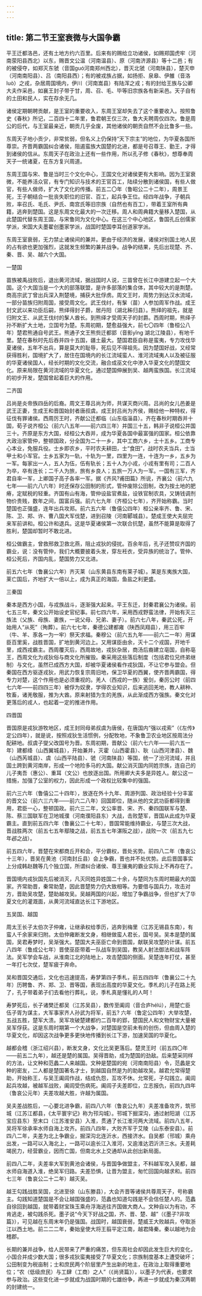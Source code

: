 ```yaml
---
---
---
```

title: 第二节王室衰微与大国争霸
---



平王迁都洛邑，还有土地方约六百里。后来有的赐给立功诸侯，如赐郑国虎牢（河南荥阳县西北）以东，赐晋文公温（河南温县）、原（河南济源县）等十二邑；有的被侵夺，如郑灭东虢（音国guó河南郑州西北），晋灭北虢（河南陕县），楚灭申（河南南阳县）、吕（南阳县西）；有的被戎族占据，如扬拒、泉皋、伊雒（音洛luò）之戎，杂居周国境内，伊川（河南嵩县）有陆浑之戎；有的封给王族与公卿大夫作采邑，如襄王封子带于甘，周、召、毛、毕等旧宗族各有新采邑。天子自有的土田和民人，实在存余无几。

诸侯定期朝聘贡献，是王室的重要收入，东周王室却失去了这个重要收入。按照鲁史《春秋》所记，二百四十二年里，鲁君朝王仅三次，鲁大夫聘周仅四次。鲁是周公的后代，与王室最亲近，朝贡几乎全废，其他诸侯的朝贡自然不会比鲁多一些。

东周天子地小贡少，非常贫弱，但名义上仍保持“天下宗主”的地位，为华夏各国所尊崇。齐晋两霸国纠合诸侯，阻遏蛮族大国楚的北进，都是号召尊王、勤王，才得到诸侯的信从。东周天子在政治上还有一些作用，所以孔子修《春秋》，想尊奉周天子一统诸夏，在东方复兴周道。

东周王国与宋、鲁是当时三个文化中心，王国文化对诸侯更有大影响。因为王室衰微，不能养活众官，有专门知识与技术的王官百工，陆续分散到诸侯国，有些人做官，有些人做师，扩大了文化的传播。前五二〇年（鲁昭公二十二年），周景王死，王子朝结合一批丧失职位的旧官、百工，起兵争王位。经四年战争，子朝兵败，率召氏、毛氏、尹氏、南宫氏等旧宗族（自然也有百工），带着王室所有典籍，逃奔到楚国。这是东周文化最大的一次迁移。周人和周典籍大量移入楚国，从此楚国代替东周王国，与宋鲁同为文化中心。在这三个中心地区，鲁国孔丘创儒家学派，宋国大夫墨翟创墨家学派，战国时楚国李耳创道家学派。

东周王室衰弱，无力禁止诸侯间的兼并。更由于经济的发展，诸侯对别国土地人民的占有欲也更加强烈，这就发生频繁的兼并战争。战争的结果，先后出现楚、齐、秦、晋、吴、越六个大国。

一楚国

苗族被禹战败后，退出黄河流域，据战国时人说，三苗曾在长江中游建立起一个大国。这个大国当是一个大的部落联盟，是许多部落的集合体，其中较大的是荆楚。商高宗武丁曾出兵深入荆楚境，捕获大批俘虏。周文王时，周势力到达汉水流域，一部分苗族归附周国，接受周文化。武王伐纣，有髳（苗）人参加周军作战。成王封文武以来功臣后嗣，熊绎得封子爵，居丹阳（湖北秭归县）。熊绎的祖先，就是归附文王、从武王伐纣的髳人酋长。到熊绎才受周天子的封爵。西周时期，熊绎子孙不断扩大土地，立国号为楚。东周初期，楚愈益强大，前七〇四年（鲁桓公八年）楚君熊通自号武王。熊通子文王熊赀迁都郢（音影yǐng 湖北江陵县），有地千里。楚在春秋时先后吞并四十五国，疆土最大。楚国君臣自称是蛮夷，专力攻伐华夏诸侯，五年不出兵，算是莫大的耻辱，死后见不得祖先。因为楚国好战，又经常获得胜利，国境扩大了，居住在国境内的长江流域蛮人、淮河流域夷人以及被征服的华夏诸侯国人，经长时期的文化交流，融合成巫文化中渗入华夏文化的楚国文化。原来局限在黄河流域的华夏文化，通过楚国伸展到吴、越两蛮族国。长江流域的初步开发，楚国曾起着巨大的作用。

二齐国

吕尚是炎帝族四岳的后裔。周文王尊吕尚为师，共谋灭商兴周。吕尚的女儿邑姜是武王正妻，生成王和晋国始封者唐叔虞。成王封吕尚为齐侯，赐给他一种特权，得征伐有罪诸侯。西周厉王时，齐献公迁都临（山东临淄县）。齐在春秋时期吞并十国，荀子说齐桓公（前六八五年——前六四三年）并国三十五，韩非子说桓公并国三十。齐原是东方大国，经桓公大吞并，成为华夏各国中最富强的国家。桓公依靠大政治家管仲，整顿国政，分全国为二十一乡，其中工商六乡，士十五乡。工商专心本业，免服兵役。士乡即农乡，平时农夫耕田，士“食田”，战时农夫当兵，士当甲士和小军官。士乡五家为一轨，十轨为一里，四里为一连，十连为一乡，五乡为一军。每家出一人，五人为伍，伍有轨长；五十人为小戎，小戎有里有司；二百人为卒，卒有连长；二千人为旅，旅有乡良人；五旅一万人为一军。一国有三军，齐君自率一军，上卿国子高子各率一军。据《齐风?甫田篇》所说，齐襄公（前六九七年——前六八六年）时还保存公田制的形式，管仲废除公田制，改为按土地的肥瘠，定赋税的轻重。齐国有山有海，管仲设盐官煮盐，设铁官制农具，又铸钱调剂物价贵贱，数年之间，国富兵强。前六七九年（齐桓公七年），齐开始称霸。当时楚国也正强盛，连年出兵攻郑。前六五六年（鲁僖公四年）桓公亲率齐、鲁、宋、陈、卫、郑、许、曹八国大军伐楚，进到召陵（河南郾城县）。楚成王使大夫屈完来军前讲和。桓公许和退兵。这是华夏诸侯第一次联合抗楚，虽然不能算是取得了胜利，楚国却暂时不敢北进。

桓公做霸主，曾救邢救卫救北燕，阻止戎狄的侵扰。百余年后，孔子还赞叹齐国的霸业，说：没有管仲，我们大概要披着头发，穿左衽衣，受异族的统治了。管仲、桓公死后，齐国内乱，楚国势力又北进。

前五六七年（鲁襄公六年）齐灭莱（山东黄县东南有莱子城）。莱是东夷族大国，莱亡国后，齐地扩大一倍以上，成为真正的海国，鱼盐之利更盛。

三秦国

秦本是西方小国，与戎族战斗，逐渐强大起来。平王东迁，封秦君襄公为诸侯。前七五三年，秦文公开始设史官纪事。前七四六年，采用西戎野蛮法律，开始有灭三族法（父族、母族、妻族，一说父母、兄弟、妻子）。前六七八年，秦武公死，开始用人“从死”（殉葬）。前六七七年，秦德公建都雍（陕西凤翔县），用三百牢（牛、羊、豕各一为一牢）祭天求福。秦穆公（前六五九年——前六二一年）用谋臣百里奚，战胜晋国，扩地到黄河边上。又用谋臣由余，灭十二个戎国，开地千里，成西戎霸主。西周覆灭后，西周故地，戎狄杂居，商汤后裔建立亳国，自称亳王，西周文化为戎狄俗与商文化所摧毁。秦采用这些落后制度（包括君位兄终弟继制）与文化，虽然已成西方大国，却被华夏诸侯看作戎狄国，不让它参与盟会。但秦国在西方驱逐戎狄，用武力恢复宗周旧地，保卫华夏的西翼，使齐晋两霸国，得专力对楚，这个作用也是必须重视的。羌人（西戎的一族）爰剑，秦厉公时（前四七六年——前四四三年）被俘为奴隶，学得农业知识，后来逃回羌地，教人耕种、牧畜，诸羌敬服，推为大酋。原来射猎为生的羌族，从此渐成西方强族。秦文化对更落后的戎人，也起着一定的推进作用。

四晋国

晋国原是戎狄游牧地区，成王封同母弟叔虞为唐侯，在唐国内“强以戎索”（《左传》定公四年），就是说，按照戎狄生活惯例，分配牧地，不象鲁卫农业地区按周法分配耕地。叔虞子燮父改国号为晋。东周初期，晋献公（前六七六年——前六五一年）建都绛（山西翼城县），开始兼并，灭霍（山西霍县）、耿（山西河津县）、魏（山西芮城县）、虞（山西平陆县）、虢（河南陕县）等国，统一了汾河流域，并且国土跨到黄河南岸，形成一个地险多马的大国。献公消灭国内同姓宗族，连自己的儿子夷吾（惠公）、重耳（文公）也放逐出国。所用卿大夫多是异姓人。献公这一措施，加强了公室的权力，因此形成一个政权比较集中的强国。

前六三六年（鲁僖公二十四年），放逐在外十九年、周游列国、政治经验十分丰富的晋文公（前六三六年——前六二八年）回国即位，随从他的文武功臣都得到重用，君臣一心，整顿国政。前六三二年，文公率晋、宋、齐、秦四国联军与楚、陈、蔡三国联军在卫地城濮（河南濮阳县东）大战，击败楚军，晋国从此成为华夏霸主。直到前五四六年（鲁襄公二十七年），晋国常能维持霸业，与楚三次大战，晋战胜两次（前五七五年鄢陵之战，前五五七年湛阪之战），战败一次（前五九七年邲之战）。

前五四六年，晋楚在宋都商丘开和会，平分霸权，晋处劣势。前四八二年（鲁哀公十三年），晋吴在黄池（河南封丘县）会上争霸，晋也并不处优势。此后晋国事实上分成韩赵魏等几个独立国，所谓纠合诸侯、尊王攘夷的霸业实际上不再存在了。

晋国境内戎狄国先后被消灭，凡灭同姓异姓国二十余，与楚同为东周时期最大的国家。齐常助晋，秦常助楚，因此晋楚势力仍大致相等。为要借与国兵力，攻击对方，晋助吴攻楚，楚助越攻吴。吴越两国的兴起，增加了争霸战争，但也扩大了华夏文化的灌溉面，从黄河流域直达长江下游地区。

五吴国、越国

周太王长子太伯次子仲雍，让继承权给季历，逃奔到梅里（江苏无锡县东南），有蛮人千余家来归附。太伯仲雍断发文身，相继做蛮人君长，国号吴。吴本是楚的属国，吴君寿梦时，吴渐强大。楚国大夫巫臣亡命到晋国，献联吴攻楚的计谋。前五八四年（鲁成公七年）晋使巫臣带着一队战车到吴国，教吴人射法御法和战车阵法。吴军学会车战，从淮南江北的陆地上，攻击楚国的侧面。吴楚连年打仗，甚至一年打七次仗，楚军疲于奔命。

吴和晋国交通后，文化也迅速提高，寿梦第四子季札，前五四四年（鲁襄公二十九年）历聘鲁、齐、郑、卫、晋等国，表现出高度的华夏文化。季札的儿子在路上死了，孔子带着弟子们去看他行葬礼，说，季札真是懂礼的人呵！

寿梦死后，长子诸樊迁都吴（江苏吴县），数传至阖闾（音合庐hélú），用楚亡臣伍子胥为谋主，大军事家齐人孙武为将军，前五? 六年（鲁定公四年）大举攻楚，五战五胜，楚军大溃。吴军攻破楚建都约二百年的郢，楚国民人和文物财宝大量被吴军俘获。这是东周时期第一个大战争，对楚国是空前未有的创伤，但由周入楚的华夏文化，却因这次战争更多更快地传播到长江下游，加速吴国的华夏化。

越都会稽（浙江绍兴县），断发文身，文化比吴更落后。楚灵王时（前五四〇年——前五二九年），越还是楚的属国。吴得晋助，成为楚国的劲敌。后来楚采同样的方法，让文种和范蠡二人来越国。文种是楚国的宛（河南南阳县）令，范蠡是文种的密友，二人都是楚国著名才士，到越国自然是为的助越攻吴。越君允常得楚助，开始称王，与吴王阖闾作战，结成仇怨，互攻不休。允常死，子勾践立。阖闾起兵攻越，被越军战败，阖闾受伤病死。阖闾子夫差即位，立志报仇，前四九四年（鲁哀公元年）夫差攻越大胜，许越为属国。

吴夫差战胜后，一心要北进争霸，前四八六年（鲁哀公九年）夫差准备攻齐，筑邗城（江苏江都县，《太平寰宇记》称为邗沟城）。邗城下掘深沟，通过射阳湖（江苏宝应县东）至末口（江苏淮安县）入淮，贯通了长江淮河两大流域。前四八五年，吴将军徐承率水师自海上攻齐。前四八四年，大败齐军于艾陵（山东泰安县）。前四八二年，夫差为北上争霸业，掘深沟北连沂水，西接济水。自吴都（邗城）乘舟出发，一路可以入海北上，一路可以逾长江入淮河，又逾淮达泗沂济三水。夫差耗竭民力，经营霸业，因而亡国，但南北水上交通却从此创出新局面。

前四八二年，夫差率大军到黄池会诸侯，与晋国争做盟主，不料越军攻入吴都，越水师自海道入淮，绝吴军归路。夫差恐惧，让晋为盟主，匆忙回国向越求和。前四七三年（鲁哀公二十二年）越灭吴。

越王勾践战胜吴国，北进至徐（山东滕县），大会齐晋等诸侯共尊周天子，号称霸主。勾践知道楚国是不会让越国强盛的，范蠡也知道勾践是不会信任楚人的。范蠡自徐回到越国，就带着财宝珠玉乘舟浮海逃往齐国做大商人。文种自以为有功，不肯逃走，被勾践杀死。墨子说“今天下好战之国，齐、晋、楚、越”（《墨子?非攻篇》），可见越在东周末年仍是强国。战国时，越国衰弱，楚威王大败越兵，夺取浙江以西土地。前二二二年，秦始皇使大将王翦平定江南，越君降秦。秦以越地为会稽郡。

长期的兼并战争，给人民带来了严重的痛苦，但东周社会却因此发生巨大的变化，小国合并成少数大国；很多戎狄蛮夷接受了华夏文化；宗族制度基本上遭受破坏；公田制变为税亩制；士和庶民两个阶层里产生出新的地主，在政治上取得重要地位；“农（低级庶民）与工肆（工商）之人”（《尚贤篇》），以墨子为代表，也要求参与政治。这些变化进一步就成为战国时期的七雄纷争，再进一步就成为秦汉两朝的封建统一。